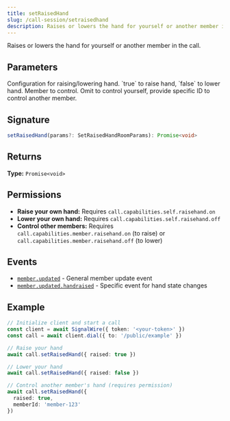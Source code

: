 ```yaml
---
title: setRaisedHand
slug: /call-session/setraisedhand
description: Raises or lowers the hand for yourself or another member in the call.
---
```



[event-member-updated]: /sdks/signalwire-sdk/call-session/events#memberupdated
[event-member-updated-handraised]: /sdks/signalwire-sdk/call-session/events#memberupdatedhandraised

Raises or lowers the hand for yourself or another member in the call.

## Parameters

<APIField name="params" type="SetRaisedHandRoomParams">
  Configuration for raising/lowering hand.
</APIField>

<APIField name="params.raised" type="boolean" default="true">
  `true` to raise hand, `false` to lower hand.
</APIField>

<APIField name="params.memberId" type="string" default="Your member ID">
  Member to control. Omit to control yourself, provide specific ID to control another member.
</APIField>

## Signature

```typescript
setRaisedHand(params?: SetRaisedHandRoomParams): Promise<void>
```

## Returns

**Type:** `Promise<void>`

## Permissions

- **Raise your own hand:** Requires `call.capabilities.self.raisehand.on`
- **Lower your own hand:** Requires `call.capabilities.self.raisehand.off`
- **Control other members:** Requires `call.capabilities.member.raisehand.on` (to raise) or `call.capabilities.member.raisehand.off` (to lower)

## Events

- [`member.updated`][event-member-updated] - General member update event
- [`member.updated.handraised`][event-member-updated-handraised] - Specific event for hand state changes

## Example

```typescript
// Initialize client and start a call
const client = await SignalWire({ token: '<your-token>' })
const call = await client.dial({ to: '/public/example' })

// Raise your hand
await call.setRaisedHand({ raised: true })

// Lower your hand
await call.setRaisedHand({ raised: false })

// Control another member's hand (requires permission)
await call.setRaisedHand({
  raised: true,
  memberId: 'member-123'
})
```
